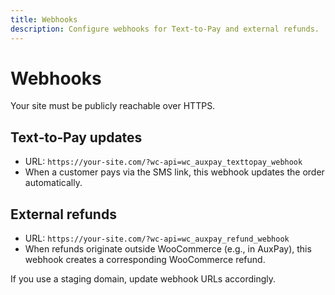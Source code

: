 ```yaml
---
title: Webhooks
description: Configure webhooks for Text‑to‑Pay and external refunds.
---
```


# Webhooks

Your site must be publicly reachable over HTTPS.

## Text‑to‑Pay updates
- URL: `https://your-site.com/?wc-api=wc_auxpay_texttopay_webhook`
- When a customer pays via the SMS link, this webhook updates the order automatically.

## External refunds
- URL: `https://your-site.com/?wc-api=wc_auxpay_refund_webhook`
- When refunds originate outside WooCommerce (e.g., in AuxPay), this webhook creates a corresponding WooCommerce refund.

<Callout type="info">
If you use a staging domain, update webhook URLs accordingly.
</Callout>
